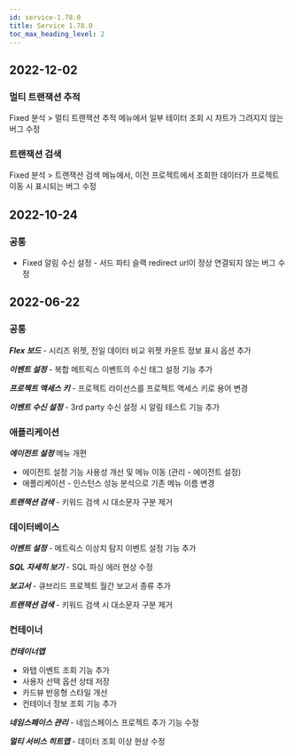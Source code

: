 ```yaml
---
id: service-1.78.0
title: Service 1.78.0
toc_max_heading_level: 2
---
```



## 2022-12-02

### 멀티 트랜잭션 추적

<Status>Fixed</Status> <UI>분석</UI> > <UI>멀티 트랜잭션 추적</UI> 메뉴에서 일부 테이터 조회 시 차트가 그려지지 않는 버그 수정

### 트랜잭션 검색

<Status>Fixed</Status> <UI>분석</UI> > <UI>트랜잭션 검색</UI> 메뉴에서, 이전 프로젝트에서 조회한 데이터가 프로젝트 이동 시 표시되는 버그 수정

## 2022-10-24

### 공통

* <Status>Fixed</Status> 알림 수신 설정 - 서드 파티 슬랙 redirect url이 정상 연결되지 않는 버그 수정

## 2022-06-22

### 공통

***Flex 보드*** - 시리즈 위젯, 전일 데이터 비교 위젯 카운트 정보 표시 옵션 추가

***이벤트 설정*** - 복합 메트릭스 이벤트의 수신 태그 설정 기능 추가

***프로젝트 액세스 키*** - 프로젝트 라이선스를 프로젝트 액세스 키로 용어 변경

***이벤트 수신 설정*** - 3rd party 수신 설정 시 알림 테스트 기능 추가

### 애플리케이션

***에이전트 설정*** 메뉴 개편

- 에이전트 설정 기능 사용성 개선 및 메뉴 이동 (관리 - 에이전트 설정)
- 애플리케이션 - 인스턴스 성능 분석으로 기존 메뉴 이름 변경

***트랜잭션 검색*** - 키워드 검색 시 대소문자 구분 제거

### 데이터베이스

***이벤트 설정*** - 메트릭스 이상치 탐지 이벤트 설정 기능 추가 

***SQL 자세히 보기*** - SQL 파싱 에러 현상 수정

***보고서*** - 큐브리드 프로젝트 월간 보고서 종류 추가

***트랜잭션 검색*** - 키워드 검색 시 대소문자 구분 제거

### 컨테이너

***컨테이너맵***

- 와탭 이벤트 조회 기능 추가 
- 사용자 선택 옵션 상태 저장
- 카드뷰 반응형 스타일 개선
- 컨테이너 정보 조회 기능 추가

***네임스페이스 관리*** - 네임스페이스 프로젝트 추가 기능 수정

***멀티 서비스 히트맵*** - 데이터 조회 이상 현상 수정
